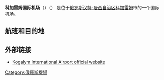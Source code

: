 {{Infobox airport 
| name         = Kogalym Airport
| nativename   = 
| nativename-a = <small>Аэропорт Когалым</small>
| nativename-r = 
| image        = File:Airport Kogalym.jpg
| image-width  = 250
| IATA         = KGP
| ICAO         = USRK
| pushpin_label = KGP 
| type         = 民用
| owner        = 
| operator     = [[Kolavia|Kolavia]]
| city-served  = [[科加雷姆|科加雷姆]]
| hub          = [[Metrojet_(Russian_airline)|Metrojet]]
| location     = [[俄罗斯|俄罗斯]][[科加雷姆|科加雷姆]]
| elevation-f  = 220
| elevation-m  = 67
| coordinates  = 
| website      = [http://ns0.kogalymavia.ru/ kogalymavia.ru]
| metric-elev  = 
| metric-rwy   = 
| r1-number    = 17/35
| r1-length-f  = 8,225
| r1-length-m  = 2,507
| r1-surface   = [[混凝土|混凝土]]
| stat-year    = 
| stat1-header = 
| stat1-data   = 
| stat2-header = 
| stat2-data   = 
| footnotes    = 
}}

'''科加雷姆国际机场'''（{{lang-ru|Международный аэропорт Когалым}}）（{{Airport codes|KGP|USRK}}） 是位于[[俄罗斯|俄罗斯]][[汉特-曼西自治区|汉特-曼西自治区]][[科加雷姆|科加雷姆]]市的一个国际机场。

==航班和目的地==
{{Airport-dest-list
|[[烏塔航空|烏塔航空]]| [[伏努科沃國際機場|莫斯科-伏努科沃]]、 [[萨马拉国际机场|萨马拉]]、 [[乌法国际机场|乌法]]
|[[亚马尔航空|亚马尔航空]]| [[科利佐沃國際機場|叶卡捷琳堡]]
}}

==外部链接==
* {{ru icon}} [http://www.kogalymavia.ru Kogalym International Airport official website]

[[Category:俄羅斯機場|Category:俄羅斯機場]]